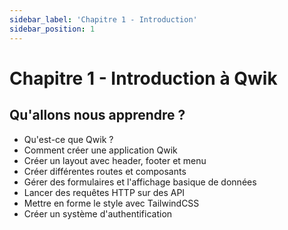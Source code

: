 ```yaml
---
sidebar_label: 'Chapitre 1 - Introduction'
sidebar_position: 1
---
```

# Chapitre 1 - Introduction à Qwik

## Qu'allons nous apprendre ?

- Qu'est-ce que Qwik ?
- Comment créer une application Qwik
- Créer un layout avec header, footer et menu
- Créer différentes routes et composants
- Gérer des formulaires et l'affichage basique de données
- Lancer des requêtes HTTP sur des API
- Mettre en forme le style avec TailwindCSS
- Créer un système d'authentification
